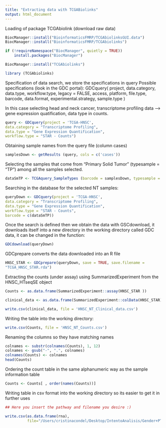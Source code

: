 ```yaml
---
title: "Extracting data with TCGABiolinks"
output: html_document
---
```


Loading of package TCGAbiolink (download raw data)

```r
BiocManager::install("BioinformaticsFMRP/TCGAbiolinksGUI.data")
BiocManager::install("BioinformaticsFMRP/TCGAbiolinks")
```


```r
if (!requireNamespace("BiocManager", quietly = TRUE))
    install.packages("BiocManager")

BiocManager::install("TCGAbiolinks")
```

```r
library (TCGAbiolinks)
```


Specification of data search, we store the specifications in query 
Possible specifications (look in the GDC portal): GDCquery(
  project,
  data.category,
  data.type,
  workflow.type,
  legacy = FALSE,
  access,
  platform,
  file.type,
  barcode,
  data.format,
  experimental.strategy,
  sample.type
)

In this case selecting head and neck cancer, transcriptome profiling data --> gene expression quatification, data type in counts.

```r
query <- GDCquery(project = 'TCGA-HNSC',
data.category = "Transcriptome Profiling",
data.type = "Gene Expression Quantification",
workflow.type = "STAR - Counts")
```

Obtaining sample names from the query file (column cases)

```r
samplesDown <- getResults (query, cols = c('cases'))
```

Selecting the samples that come from "Primary Solid Tumor" (typesample = "TP") among all the samples selected.

```r
dataSmTP <- TCGAquery_SampleTypes (barcode = samplesDown, typesample = 'NT')
```


Searching in the database for the selected NT samples:

```r
queryDown <- GDCquery(project = 'TCGA-HNSC',
data.category = "Transcriptome Profiling",
data.type = "Gene Expression Quantification",
workflow.type = "STAR - Counts",
barcode = c(dataSmTP))
```

Once the search is defined then we obtain the data with GSCdownload, it downloads itself into a new directory in the working directory called GDC data, it can be changed in the function:

```r
GDCdownload(queryDown)
```

GDCprepare converts the data downloaded into an R file

```r
HNSC_STAR <- GDCprepare(queryDown, save = TRUE, save.filename =
"TCGA_HNSC_STAR.rda")
```

Extracting the counts (under assay) using SummarizedExperiment from the HNSC_HTseqSE object

```r
Counts <- as.data.frame(SummarizedExperiment::assay(HNSC_STAR ))
```

```r
clinical_data <- as.data.frame(SummarizedExperiment::colData(HNSC_STAR))
```

```r
write.csv(clinical_data, file = 'HNSC_NT_Clinical_data.csv')
```



Writing the table into the working directory:

```r
write.csv(Counts, file = 'HNSC_NT_Counts.csv')
```

Renaming the columns so they have matching names

```r
colnames <- substr(colnames(Counts), 1, 12)
colnames <- gsub("-", ".", colnames)
colnames(Counts) <- colnames
head(Counts)
```

Ordering the count table in the same alphanumeric way as the sample information table

```r
Counts <- Counts[ , order(names(Counts))]
```

Writing table in csv format into the working directory so its easier to get it in further uses

```r
## Here you insert the pathway and filename you desire :)

write.csv(as.data.frame(rna), 
          file="/Users/cristinacondel/Desktop/IntentoAnalisis/Gender+PTGS2/TCGA_counts.csv")
```

